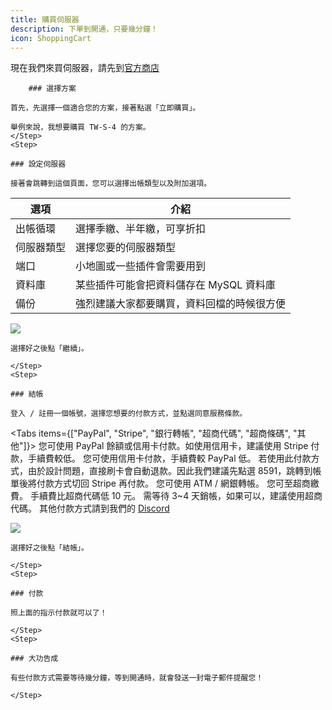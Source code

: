 ```yaml
---
title: 購買伺服器
description: 下單到開通，只要幾分鐘！
icon: ShoppingCart
---
```


現在我們來買伺服器，請先到[官方商店](https://store.coffeehost.net/store)


<Steps>
	<Step>
  
		### 選擇方案
    
    首先，先選擇一個適合您的方案，接著點選「立即購買」。

    舉例來說，我想要購買 TW-S-4 的方案。
    </Step>
    <Step>

    ### 設定伺服器

    接著會跳轉到這個頁面，您可以選擇出帳類型以及附加選項。

| 選項       | 介紹                                       |
| ---------- | ------------------------------------------ |
| 出帳循環   | 選擇季繳、半年繳，可享折扣                 |
| 伺服器類型 | 選擇您要的伺服器類型                       |
| 端口       | 小地圖或一些插件會需要用到                 |
| 資料庫     | 某些插件可能會把資料儲存在 MySQL 資料庫    |
| 備份       | 強烈建議大家都要購買，資料回檔的時候很方便 |

![](/images/quick-start/order/settings.png)

    選擇好之後點「繼續」。

    </Step>
    <Step>

    ### 結帳

    登入 / 註冊一個帳號，選擇您想要的付款方式，並點選同意服務條款。

<Tabs items={["PayPal", "Stripe", "銀行轉帳", "超商代碼", "超商條碼", "其他"]}>
	<Tab value="PayPal">
		您可使用 PayPal 餘額或信用卡付款。如使用信用卡，建議使用 Stripe
		付款，手續費較低。
	</Tab>
	<Tab value="Stripe">
		您可使用信用卡付款，手續費較 PayPal 低。
		<Callout title="注意" type="warn">
			若使用此付款方式，由於設計問題，直接刷卡會自動退款。因此我們建議先點選
			8591，跳轉到帳單後將付款方式切回 Stripe 再付款。
		</Callout>
	</Tab>
	<Tab value="銀行轉帳">您可使用 ATM / 網銀轉帳。</Tab>
	<Tab value="超商代碼">您可至超商繳費。</Tab>
	<Tab value="超商條碼">
		手續費比超商代碼低 10 元。
		<Callout title="注意" type="warn">
			需等待 3~4 天銷帳，如果可以，建議使用超商代碼。
		</Callout>
	</Tab>
	<Tab value="其他">
		其他付款方式請到我們的 [Discord](https://dc.coffeehost.net)
	</Tab>
</Tabs>

![](/images/quick-start/order/checkout.png)

    選擇好之後點「結帳」。

    </Step>
    <Step>

    ### 付款

    照上面的指示付款就可以了！

    </Step>
    <Step>

    ### 大功告成

    有些付款方式需要等待幾分鐘，等到開通時，就會發送一封電子郵件提醒您！

    </Step>

</Steps>
